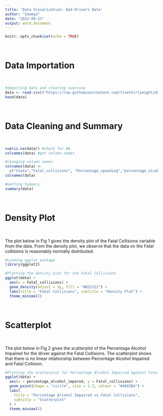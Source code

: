 ---
title: 'Data Visualization: Bad Drivers Data'
author: "Sowmya"
date: "2022-09-23"
output: word_document
---

```{r setup, include=FALSE}
knitr::opts_chunk$set(echo = TRUE)
```

<br>

# Data Importation

<br>

```{r}
#Importing Data and creating overview 
data <- read.csv(("https://raw.githubusercontent.com/fivethirtyeight/data/master/bad-drivers/bad-drivers.csv"))
head(data)
```

<br>

# Data Cleaning and Summary

<br>

```{r}
sum(is.na(data)) #check for NA
colnames(data) #get column names

#changing column names
colnames(data) <-
  c("State","Fatal_collisions", "Percentage_speeding","percentage_alcohol_impared", "Percentage_no_distracted", "percentage_with_no_prior_accidents", "Car_Insurance_Premiums", "Losses_to_insurance_companies_per_driver") 
colnames(data)

#Getting Summary
summary(data)

```
<br>

# Density Plot

<br>

The plot below in Fig 1 gives the density plot of the Fatal Collisions variable from the data. From the density plot, we observe that the data on the Fatal collisions is reasonably normally distributed.


```{r, fig.cap="Fig 1"}
#Loading ggplot package
library(ggplot2)

#Plotting the density plot for the Fatal Collisions
ggplot(data) +
  aes(x = Fatal_collisions) +
  geom_density(adjust = 1L, fill = "#B22222") +
  labs(title = "Fatal Collisions", subtitle = "Density Plot") +
  theme_minimal()
```

<br>

# Scatterplot

<br>

The plot below in Fig 2 gives the scatterplot of the Percentage Alcohol Impaired for the driver against the Fatal Collisions. The scatterplot shows that there is no linear relationship between Percentage Alcohol Impaired and Fatal Collision.

```{r, fig.cap="Fig 2"}
#Plotting the Scatterplot for Percentage Alcohol Impaired against Fatal Collisions
ggplot(data) +
  aes(x = percentage_alcohol_impared, y = Fatal_collisions) +
  geom_point(shape = "circle", size = 1.5, colour = "#4682B4") +
  labs(
    title = "Percentage Alcohol Impaired vs Fatal Collisions",
    subtitle = "Scatterplot"
  ) +
  theme_minimal()
```




